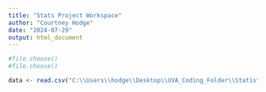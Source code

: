```yaml
---
title: "Stats Project Workspace"
author: "Courtney Hodge"
date: "2024-07-29"
output: html_document
---
```

```r
#file.choose()
#file.choose()
```

```r
data <- read.csv("C:\\Users\\hodge\\Desktop\\UVA_Coding_Folder\\Statistics-6021\\(original) Billionaires Statistics Dataset.csv")
```

